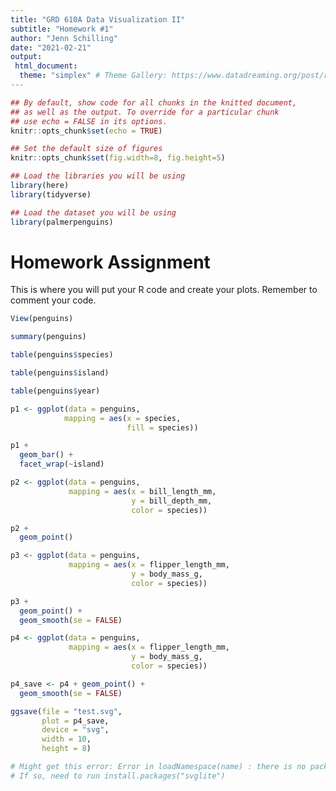 ```yaml
---
title: "GRD 610A Data Visualization II"
subtitle: "Homework #1"
author: "Jenn Schilling"
date: "2021-02-21"
output:
 html_document:
  theme: "simplex" # Theme Gallery: https://www.datadreaming.org/post/r-markdown-theme-gallery/
---
```



```r

## By default, show code for all chunks in the knitted document,
## as well as the output. To override for a particular chunk
## use echo = FALSE in its options.
knitr::opts_chunk$set(echo = TRUE)

## Set the default size of figures
knitr::opts_chunk$set(fig.width=8, fig.height=5)  

## Load the libraries you will be using 
library(here)
library(tidyverse)

## Load the dataset you will be using
library(palmerpenguins)

```



# Homework Assignment

This is where you will put your R code and create your plots. Remember to comment your code.

```r

View(penguins)

summary(penguins)

table(penguins$species)

table(penguins$island)

table(penguins$year)

```


```r

p1 <- ggplot(data = penguins,
            mapping = aes(x = species,
                          fill = species))

p1 + 
  geom_bar() +
  facet_wrap(~island)


```

```r

p2 <- ggplot(data = penguins,
             mapping = aes(x = bill_length_mm,
                           y = bill_depth_mm,
                           color = species))

p2 + 
  geom_point()


```

```r

p3 <- ggplot(data = penguins,
             mapping = aes(x = flipper_length_mm,
                           y = body_mass_g,
                           color = species))

p3 + 
  geom_point() +
  geom_smooth(se = FALSE)

```



```r

p4 <- ggplot(data = penguins,
             mapping = aes(x = flipper_length_mm,
                           y = body_mass_g,
                           color = species))

p4_save <- p4 + geom_point() +
  geom_smooth(se = FALSE) 

ggsave(file = "test.svg", 
       plot = p4_save, 
       device = "svg",
       width = 10, 
       height = 8)

# Might get this error: Error in loadNamespace(name) : there is no package called ‘svglite’
# If so, need to run install.packages("svglite") 

```

